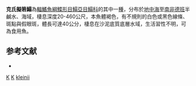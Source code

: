 {{Speciesbox
| taxon = Synapturichthys kleinii
| binomial_authority = [[Risso|Risso]], 1827
| status = NE
| status_system = IUCN3.1
| synonyms = *''Rhombus kleinii'', <small>Risso, 1827</small>
*''Pegusa kleinii'', <small>Risso, 1827</small>
*''Solea kleinii'', <small>Risso, 1827</small>
*''Synaptura kleinii'', <small>Risso, 1827</small>
*''Pegusa kleini'', <small>Risso, 1827</small>
*''Solea kleini'', <small>Risso, 1827</small>
*''Synapturichthys kleini'', <small>Risso, 1827</small>
*''Synaptura savignyi'', <small>Kaup, 1858</small>
*''Solea capellonis'', <small>Steindachner, 1868</small>
}}

'''克氏擬箬鰨'''為[[輻鰭魚綱|輻鰭魚綱]][[鰈形目|鰈形目]][[鰨亞目|鰨亞目]][[鰨科|鰨科]]的其中一[[種|種]]，分布於[[地中海|地中海]]至[[南非|南非]][[德班|德班]]半鹹水、海域，棲息深度20-460公尺，本魚體褐色，有不規則的白色或黑色線條、斑點與假眼斑，體長可達40公分，棲息在沙泥底質底層水域，生活習性不明，可為食用魚。

==参考文献==
*{{FishBase_species|genus=Synapturichthys|species=kleinii |year=2014|month=4}}

{{魚類小作品}}
{{Taxonbar}}
[[Category:1827年描述的鱼类|K]]
[[Category:食用魚|K]]
[[Category:擬箬鰨屬|kleinii]]